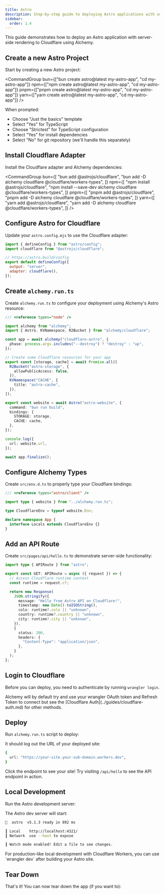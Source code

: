 ```yaml
---
title: Astro
description: Step-by-step guide to deploying Astro applications with server-side rendering to Cloudflare Workers using Alchemy's Infrastructure-as-Code approach.
sidebar:
  order: 1.4
---
```



This guide demonstrates how to deploy an Astro application with server-side rendering to Cloudflare using Alchemy.

## Create a new Astro Project

Start by creating a new Astro project:

<CommandGroup
  bun={["bun create astro@latest my-astro-app", "cd my-astro-app"]}
  npm={["npm create astro@latest my-astro-app", "cd my-astro-app"]}
  pnpm={["pnpm create astro@latest my-astro-app", "cd my-astro-app"]}
  yarn={["yarn create astro@latest my-astro-app", "cd my-astro-app"]}
/>

When prompted:

- Choose "Just the basics" template
- Select "Yes" for TypeScript
- Choose "Strictest" for TypeScript configuration
- Select "Yes" for install dependencies
- Select "No" for git repository (we'll handle this separately)

## Install Cloudflare Adapter

Install the Cloudflare adapter and Alchemy dependencies:

<CommandGroup
  bun={[
    "bun add @astrojs/cloudflare",
    "bun add -D alchemy cloudflare @cloudflare/workers-types",
  ]}
  npm={[
    "npm install @astrojs/cloudflare",
    "npm install --save-dev alchemy cloudflare @cloudflare/workers-types",
  ]}
  pnpm={[
    "pnpm add @astrojs/cloudflare",
    "pnpm add -D alchemy cloudflare @cloudflare/workers-types",
  ]}
  yarn={[
    "yarn add @astrojs/cloudflare",
    "yarn add -D alchemy cloudflare @cloudflare/workers-types",
  ]}
/>

## Configure Astro for Cloudflare

Update your `astro.config.mjs` to use the Cloudflare adapter:

```js title="astro.config.mjs"
import { defineConfig } from "astro/config";
import cloudflare from "@astrojs/cloudflare";

// https://astro.build/config
export default defineConfig({
  output: "server",
  adapter: cloudflare(),
});
```

## Create `alchemy.run.ts`

Create `alchemy.run.ts` to configure your deployment using Alchemy's Astro resource:

```ts title="alchemy.run.ts"
/// <reference types="node" />

import alchemy from "alchemy";
import { Astro, KVNamespace, R2Bucket } from "alchemy/cloudflare";

const app = await alchemy("cloudflare-astro", {
  phase: process.argv.includes("--destroy") ? "destroy" : "up",
});

// Create some Cloudflare resources for your app
export const [storage, cache] = await Promise.all([
  R2Bucket("astro-storage", {
    allowPublicAccess: false,
  }),
  KVNamespace("CACHE", {
    title: "astro-cache",
  }),
]);

export const website = await Astro("astro-website", {
  command: "bun run build",
  bindings: {
    STORAGE: storage,
    CACHE: cache,
  },
});

console.log({
  url: website.url,
});

await app.finalize();
```

## Configure Alchemy Types

Create `src/env.d.ts` to properly type your Cloudflare bindings:

```ts title="src/env.d.ts"
/// <reference types="astro/client" />

import type { website } from "../alchemy.run.ts";

type CloudflareEnv = typeof website.Env;

declare namespace App {
  interface Locals extends CloudflareEnv {}
}
```

## Add an API Route

Create `src/pages/api/hello.ts` to demonstrate server-side functionality:

```ts title="src/pages/api/hello.ts"
import type { APIRoute } from "astro";

export const GET: APIRoute = async ({ request }) => {
  // Access Cloudflare runtime context
  const runtime = request.cf;

  return new Response(
    JSON.stringify({
      message: "Hello from Astro API on Cloudflare!",
      timestamp: new Date().toISOString(),
      colo: runtime?.colo || "unknown",
      country: runtime?.country || "unknown",
      city: runtime?.city || "unknown",
    }),
    {
      status: 200,
      headers: {
        "Content-Type": "application/json",
      },
    }
  );
};
```

## Login to Cloudflare

Before you can deploy, you need to authenticate by running `wrangler login`.

<CommandGroup
  bun="bun wrangler login"
  npm="npx wrangler login"
  pnpm="pnpm wrangler login"
  yarn="yarn wrangler login"
/>

<Aside type="tip">
  Alchemy will by default try and use your wrangler OAuth token and Refresh
  Token to connect but see the [Cloudflare Auth](../guides/cloudflare-auth.md)
  for other methods.
</Aside>

## Deploy

Run `alchemy.run.ts` script to deploy:

<CommandGroup
  bun="bun run alchemy.run.ts"
  npm="npx tsx alchemy.run.ts"
  pnpm="pnpm tsx alchemy.run.ts"
  yarn="yarn tsx alchemy.run.ts"
/>

It should log out the URL of your deployed site:

```sh
{
  url: "https://your-site.your-sub-domain.workers.dev",
}
```

Click the endpoint to see your site! Try visiting `/api/hello` to see the API endpoint in action.

## Local Development

Run the Astro development server:

<CommandGroup
  bun="bun run dev"
  npm="npm run dev"
  pnpm="pnpm run dev"
  yarn="yarn run dev"
/>

The Astro dev server will start:

```sh
🚀  astro  v5.1.3 ready in 892 ms

┃ Local    http://localhost:4321/
┃ Network  use --host to expose

┃ Watch mode enabled! Edit a file to see changes.
```

<Aside type="tip">
  For production-like local development with Cloudflare Workers, you can use
  `wrangler dev` after building your Astro site.
</Aside>

## Tear Down

That's it! You can now tear down the app (if you want to):

<CommandGroup
  bun="bun run alchemy.run.ts --destroy"
  npm="npx tsx alchemy.run.ts --destroy"
  pnpm="pnpm tsx alchemy.run.ts --destroy"
  yarn="yarn tsx alchemy.run.ts --destroy"
/>
